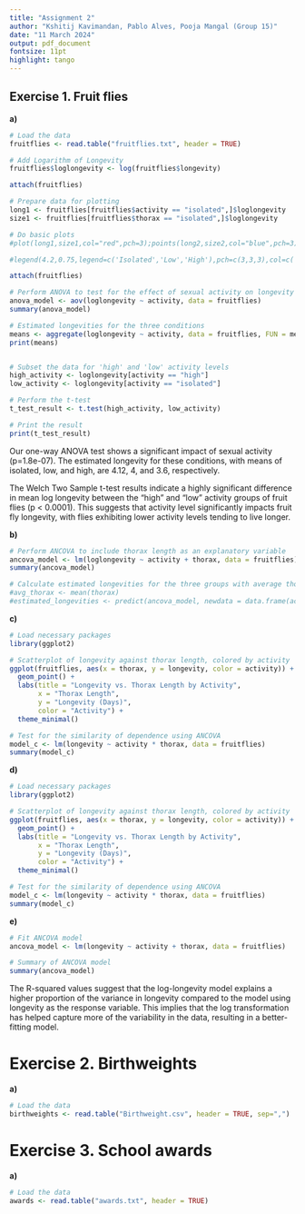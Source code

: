 ---
title: "Assignment 2"
author: "Kshitij Kavimandan, Pablo Alves, Pooja Mangal (Group 15)"
date: "11 March 2024"
output: pdf_document
fontsize: 11pt
highlight: tango
---

## Exercise 1. Fruit flies

**a)** 

```{r}
# Load the data
fruitflies <- read.table("fruitflies.txt", header = TRUE)

# Add Logarithm of Longevity
fruitflies$loglongevity <- log(fruitflies$longevity)

attach(fruitflies)

# Prepare data for plotting
long1 <- fruitflies[fruitflies$activity == "isolated",]$loglongevity
size1 <- fruitflies[fruitflies$thorax == "isolated",]$loglongevity
```


```{r,fig.margin = TRUE,fig.width=6,fig.height=3,fig.align="center"}
# Do basic plots
#plot(long1,size1,col="red",pch=3);points(long2,size2,col="blue",pch=3);points(long3,size3,col="green",pch=3)

#legend(4.2,0.75,legend=c('Isolated','Low','High'),pch=c(3,3,3),col=c('red','blue','green'))
```


```{r}
attach(fruitflies)

# Perform ANOVA to test for the effect of sexual activity on longevity
anova_model <- aov(loglongevity ~ activity, data = fruitflies)
summary(anova_model)

# Estimated longevities for the three conditions
means <- aggregate(loglongevity ~ activity, data = fruitflies, FUN = mean)
print(means)


# Subset the data for 'high' and 'low' activity levels
high_activity <- loglongevity[activity == "high"]
low_activity <- loglongevity[activity == "isolated"]

# Perform the t-test
t_test_result <- t.test(high_activity, low_activity)

# Print the result
print(t_test_result)
```

Our one-way ANOVA test shows a significant impact of sexual activity (p=1.8e-07). The estimated longevity for these conditions, with means of isolated, low, and high, are 4.12, 4, and 3.6, respectively.

The Welch Two Sample t-test results indicate a highly significant difference in mean log longevity between the "high" and "low" activity groups of fruit flies (p < 0.0001). This suggests that activity level significantly impacts fruit fly longevity, with flies exhibiting lower activity levels tending to live longer.

**b)**

```{r}
# Perform ANCOVA to include thorax length as an explanatory variable
ancova_model <- lm(loglongevity ~ activity + thorax, data = fruitflies)
summary(ancova_model)

# Calculate estimated longevities for the three groups with average thorax lengths
#avg_thorax <- mean(thorax)
#estimated_longevities <- predict(ancova_model, newdata = data.frame(activity = levels(activity), thorax = avg_thorax))
```

**c)**

```{r}
# Load necessary packages
library(ggplot2)

# Scatterplot of longevity against thorax length, colored by activity
ggplot(fruitflies, aes(x = thorax, y = longevity, color = activity)) +
  geom_point() +
  labs(title = "Longevity vs. Thorax Length by Activity",
       x = "Thorax Length",
       y = "Longevity (Days)",
       color = "Activity") +
  theme_minimal()

# Test for the similarity of dependence using ANCOVA
model_c <- lm(longevity ~ activity * thorax, data = fruitflies)
summary(model_c)
```

**d)**

```{r}
# Load necessary packages
library(ggplot2)

# Scatterplot of longevity against thorax length, colored by activity
ggplot(fruitflies, aes(x = thorax, y = longevity, color = activity)) +
  geom_point() +
  labs(title = "Longevity vs. Thorax Length by Activity",
       x = "Thorax Length",
       y = "Longevity (Days)",
       color = "Activity") +
  theme_minimal()

# Test for the similarity of dependence using ANCOVA
model_c <- lm(longevity ~ activity * thorax, data = fruitflies)
summary(model_c)
```


**e)**

```{r}
# Fit ANCOVA model
ancova_model <- lm(longevity ~ activity + thorax, data = fruitflies)

# Summary of ANCOVA model
summary(ancova_model)
```

The R-squared values suggest that the log-longevity model explains a higher proportion of the variance in longevity compared to the model using longevity as the response variable. This implies that the log transformation has helped capture more of the variability in the data, resulting in a better-fitting model.


# Exercise 2. Birthweights

**a)** 

```{r}
# Load the data
birthweights <- read.table("Birthweight.csv", header = TRUE, sep=",")
```


# Exercise 3. School awards

**a)** 

```{r}
# Load the data
awards <- read.table("awards.txt", header = TRUE)
```